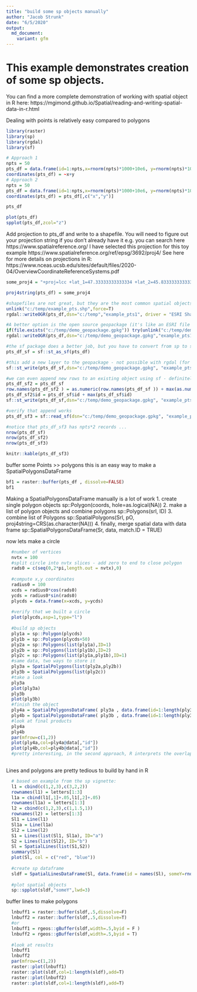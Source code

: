 ```yaml
---
title: "build some sp objects manually"
author: "Jacob Strunk"
date: "6/5/2020"
output:
  md_document:
    variant: gfm
---
```


# This example demonstrates creation of some sp objects. 

You can find a more complete demonstration of working with spatial object in R here: https://mgimond.github.io/Spatial/reading-and-writing-spatial-data-in-r.html

Dealing with points is relatively easy compared to polygons
```r

library(raster)
library(sp)
library(rgdal)
library(sf)

# Approach 1
npts = 50
pts_df = data.frame(id=1:npts,x=rnorm(npts)*1000+10e6, y=rnorm(npts)*1000+10e6 , z=rnorm(npts))
coordinates(pts_df) = ~x+y
# Approach 2
npts = 50
pts_df = data.frame(id=1:npts,x=rnorm(npts)*1000+10e6, y=rnorm(npts)*1000+10e6 , z=rnorm(npts))
coordinates(pts_df) = pts_df[,c("x","y")]

pts_df

plot(pts_df)
spplot(pts_df,zcol="z")


```

Add projection to pts_df and write to a shapefile. You will need to figure out your projection string if you don't already have it e.g. you can search here https://www.spatialreference.org/ I have selected this projection for this toy example https://www.spatialreference.org/ref/epsg/3692/proj4/
See here for more details on projections in R: https://www.nceas.ucsb.edu/sites/default/files/2020-04/OverviewCoordinateReferenceSystems.pdf
```r
some_proj4 = "+proj=lcc +lat_1=47.33333333333334 +lat_2=45.83333333333334 +lat_0=45.33333333333334 +lon_0=-120.5 +x_0=500000.0001016001 +y_0=0 +ellps=GRS80 +towgs84=0,0,0,0,0,0,0 +to_meter=0.3048006096012192 +no_defs"

proj4string(pts_df) = some_proj4

#shapefiles are not great, but they are the most common spatial objects (field name restrictions, file size limitations, proprietary, etc.)
unlink("c:/temp/example_pts.shp",force=T)
rgdal::writeOGR(pts_df,dsn="c:/temp","example_pts1", driver = "ESRI Shapefile", overwrite_layer = T)

#A better option is the open source geopackage (it's like an ESRI file geodatabase). Unfortunately rgdal has pretty lousy support for geopackages as far as I can tell, e.g it cannot append. 
if(file.exists("c:/temp/demo_geopackage.gpkg")) try(unlink("c:/temp/demo_geopackage.gpkg",force=T))
rgdal::writeOGR(pts_df,dsn="c:/temp/demo_geopackage.gpkg","example_pts1", driver = "GPKG")

#the sf package does a better job, but you have to convert from sp to sf first... It seems like sf objects are a better data model (basically an R data frame), but most spatial packages in R still use sp objects.
pts_df_sf = sf::st_as_sf(pts_df)

#this add a new layer to the geopackage - not possible with rgdal (for geopackages)
sf::st_write(pts_df_sf,dsn="c:/temp/demo_geopackage.gpkg", "example_pts2", driver="GPKG") 

#we can even append new rows to an existing object using sf - definitely not possible with rgdal (for geopackages)
pts_df_sf2 = pts_df_sf  
row.names(pts_df_sf2 ) = as.numeric(row.names(pts_df_sf )) + max(as.numeric(row.names(pts_df_sf ))) 
pts_df_sf2$id = pts_df_sf$id + max(pts_df_sf$id)
sf::st_write(pts_df_sf,dsn="c:/temp/demo_geopackage.gpkg", "example_pts2", driver="GPKG",append=T) 

#verify that append works
pts_df_sf3 = sf::read_sf(dsn="c:/temp/demo_geopackage.gpkg", "example_pts2")

#notice that pts_df_sf3 has npts*2 records ...
nrow(pts_df_sf)
nrow(pts_df_sf2)
nrow(pts_df_sf3)

knitr::kable(pts_df_sf3)

```


buffer some Points >> polygons
this is an easy way to make a SpatialPolygonsDataFrame
```r

bf1 = raster::buffer(pts_df , dissolve=FALSE)
bf1

```

Making a SpatialPolygonsDataFrame manually is a lot of work
 1. create single polygon objects sp::Polygon(coords, hole=as.logical(NA))
 2. make a list of polygon objects and combine polygons sp::Polygons(srl, ID)
 3. combine list of Polygons  sp::SpatialPolygons(Srl, pO, proj4string=CRS(as.character(NA)))
 4. finally, merge spatial data with data frame sp::SpatialPolygonsDataFrame(Sr, data, match.ID = TRUE)

now lets make a circle
```r

  #number of vertices
  nvtx = 100
  #split circle into nvtx slices - add zero to end to close polygon
  rads0 = c(seq(0,2*pi,length.out = nvtx),0)
  
  #compute x,y coordinates
  radius0 = 100
  xcds = radius0*cos(rads0)
  ycds = radius0*sin(rads0)
  plycds = data.frame(x=xcds, y=ycds)
  
  #verify that we built a circle
  plot(plycds,asp=1,type="l")
  
  #build sp objects
  ply1a = sp::Polygon(plycds)
  ply1b = sp::Polygon(plycds+50)
  ply2a = sp::Polygons(list(ply1a),ID=1)
  ply2b = sp::Polygons(list(ply1b),ID=2)
  ply2c = sp::Polygons(list(ply1a,ply1b),ID=1)
  #same data, two ways to store it
  ply3a = SpatialPolygons(list(ply2a,ply2b))
  ply3b = SpatialPolygons(list(ply2c))
  #take a look
  ply3a
  plot(ply3a)
  ply3b
  plot(ply3b)
  #finish the object
  ply4a = SpatialPolygonsDataFrame( ply3a , data.frame(id=1:length(ply3a)))
  ply4b = SpatialPolygonsDataFrame( ply3b , data.frame(id=1:length(ply3b)))
  #look at final products
  ply4a
  ply4b
  par(mfrow=c(1,2))
  plot(ply4a,col=ply4a@data[,"id"])
  plot(ply4b,col=ply4b@data[,"id"])
  #pretty interesting, in the second approach, R interprets the overlap as void...
  
```

Lines and polygons are pretty tedious to build by hand in R
```r

  # based on example from the sp vignette:
  l1 = cbind(c(1,2,3),c(3,2,2))
  rownames(l1) = letters[1:3]
  l1a = cbind(l1[,1]+.05,l1[,2]+.05)
  rownames(l1a) = letters[1:3]
  l2 = cbind(c(1,2,3),c(1,1.5,1))
  rownames(l2) = letters[1:3]
  Sl1 = Line(l1)
  Sl1a = Line(l1a)
  Sl2 = Line(l2)
  S1 = Lines(list(Sl1, Sl1a), ID="a")
  S2 = Lines(list(Sl2), ID="b")
  Sl = SpatialLines(list(S1,S2))
  summary(Sl)
  plot(Sl, col = c("red", "blue"))
  
  #create sp dataframe
  sldf = SpatialLinesDataFrame(Sl, data.frame(id = names(Sl), someY=rnorm(length(Sl)),row.names=names(Sl)), match.ID = TRUE)
  
  #plot spatial objects
  sp::spplot(sldf,"someY",lwd=3)

```

buffer lines to make polygons
```r

  lnbuff1 = raster::buffer(sldf,.5,dissolve=F) 
  lnbuff2 = raster::buffer(sldf,.5,dissolve=T) 
  #or
  lnbuff1 = rgeos::gBuffer(sldf,width=.5,byid = F ) 
  lnbuff2 = rgeos::gBuffer(sldf,width=.5,byid = T) 
  
  #look at results
  lnbuff1
  lnbuff2
  par(mfrow=c(1,2))
  raster::plot(lnbuff1)
  raster::plot(sldf,col=1:length(sldf),add=T)
  raster::plot(lnbuff2)
  raster::plot(sldf,col=1:length(sldf),add=T)

```
